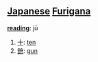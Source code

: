 == [[Japanese]] [[Furigana]] ==                                          

'''[[reading]]''': jū

# [[十]]: [[ten]]
# [[銃]]: [[gun]]